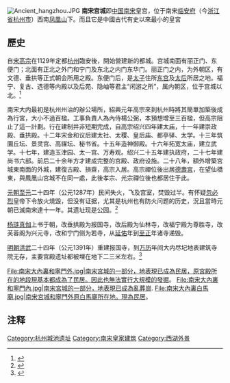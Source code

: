 [[File:Ancient_hangzhou.JPG|thumb]]
'''南宋宫城'''即[[中国|中国]][[南宋|南宋]]皇宫，位于南宋[[临安府|临安府]]（今[[浙江省|浙江省]][[杭州市|杭州市]]）西南[[凤凰山_(杭州)|凤凰山]]下。而且它是中國古代有史以來最小的皇宮

==歷史==
自[[宋高宗|宋高宗]]在1129年定都[[杭州|杭州]]臨安後，開始營建新的都城。宫城南面有丽正门、东便门；北面有正北之外门和宁门及东北之内门东华门。丽正门之内，为外朝区，有文德、垂拱等正式朝会所用之殿。东便门后，是[[太子|太子]]住所[[东宫|东宫]]及[[太后|太后]]所居之地。福宁、复古、选德等内殿以及后苑、隐岫等君主“闲游之所”，属内朝区，位于宫城以北。<ref>{{cite web|author=张劲|title=两宋开封临安皇城宫苑研究|url=http://www.cnki.net/KCMS/detail/detail.aspx?QueryID=40&CurRec=1&recid=&filename=2004119109.nh&dbname=CDFD9908&dbcode=CDFD&pr=&urlid=&yx=&v=MjUzNDdTN0RoMVQzcVRyV00xRnJDVVJMNmZiK1puRkNubVc3ck9WMTI3R3JLNUY5RE1wcEViUElSOGVYMUx1eFk=|accessdate=2004年4月1日}}{{dead link|date=2018年2月 |bot=InternetArchiveBot |fix-attempted=yes }}</ref>

南宋大内最初是杭州州治的辦公場所，紹興元年高宗來到杭州時將其簡單加築後成為行宮，大小不過百楹。工事負責人為內侍楊公弼，本預想增至三百楹，但高宗阻止了這一計劃。行在建制并非短期完成，自高宗绍兴四年建太庙，十一年建崇政殿、垂拱殿。十二年宋金和议后建太社、太稷、皇后庙、都亭驿、太学。十三年筑圜丘坛、景灵宫、高禖坛、秘书省。十五年造神御殿。十六年拓宽太庙，建立武学。十七年，建造玉津园、太一宫、万寿观。绍兴二十五年建执政府，二十七年建尚书六部。前后二十余年方才建成完整的宫殿、政府设施。二十八年，額外增築宮城東南面的外城，建復古殿、損齋，高宗入居。高宗禪位後出居[[德壽宮_(杭州)|德壽宮]]，在望仙橋東，與鳳凰山宮城不在同一處，此後孝宗、光宗禪位後也都居住于此。

[[元朝|元朝]][[至元_(忽必烈)|至元]]二十四年（公元1287年）民间失火，飞及宫室，焚毁过半。有怀疑[[忽必烈|忽必烈]]皇帝下令放火燒毀，但没有证据，尤其是杭州也有防火问题的历史，況且當時元朝已滅南宋達十一年。其遗址现是公园。<ref name="浙江景区">{{cite web |url=http://travel.sohu.com/20100512/n272050740.shtml |language= |title=消失的南宋皇宫 曾经极致繁华毁于神秘大火 |publisher=杭州网—杭州日报 |date=2010年5月12日 |accessdate= |archive-date=2018年6月12日 |archive-url=https://web.archive.org/web/20180612135854/http://travel.sohu.com/20100512/n272050740.shtml |dead-url=yes }}</ref>

[[杨琏真伽|杨琏真伽]]上书于朝，改垂拱殿为报国寺，改后殿为仙林寺，改福宁殿为尊胜寺，改芙蓉阁为兴元寺，改和宁门侧为若寺，从[[延佑|延佑]]年到[[至正|至正]]年诸寺递毁。

[[明朝|明朝]][[洪武|洪武]]二十四年（公元1391年）重建报国寺，到[[万历|万历]]年间大内尽圮地表建筑寺院无存，主要宫殿遗址都被埋在地下二三米左右。<ref name="南宋临安皇宫">{{cite web|url=http://www.qzzzzh.com/news/?50.html|language=|title=南宋临安皇宫|access-date=2015-11-15|archive-date=2020-09-27|archive-url=https://web.archive.org/web/20200927000356/http://www.qzzzzh.com/news/?50.html|dead-url=no}}</ref>
<gallery>
File:南宋大內裏和寧門外.jpg|南宋宮城的一部分，地表現已成為民居，原宮殿所在的地段現基本都成為了民居。因此也無法實行大規模的發掘。
File:南宋大內裏和寧門內.jpg|南宋宮城的一部分，地表現已成為亂葬崗.
File:南宋大內裏白馬廟.jpg|南宋宮城和寧門外原白馬廟所在地。現為民居。
</gallery>




==注释==
<references/>

[[Category:杭州城池遗址|Category:杭州城池遗址]]
[[Category:南宋皇家建筑|Category:南宋皇家建筑]]
[[Category:西湖外景|Category:西湖外景]]
